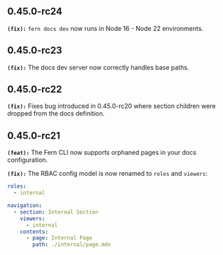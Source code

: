 ## 0.45.0-rc24
**`(fix):`** `fern docs dev` now runs in Node 16 - Node 22 environments.


## 0.45.0-rc23
**`(fix):`** The docs dev server now correctly handles base paths.


## 0.45.0-rc22
**`(fix):`** Fixes bug introduced in 0.45.0-rc20 where section children were dropped from the docs definition.


## 0.45.0-rc21
**`(feat):`** The Fern CLI now supports orphaned pages in your docs configuration.


**`(fix):`** The RBAC config model is now renamed to `roles` and `viewers`:

```yml docs.yml
roles:
  - internal

navigation:
  - section: Internal Section
    viewers:
      - internal
    contents:
      - page: Internal Page
        path: ./internal/page.mdx
```


